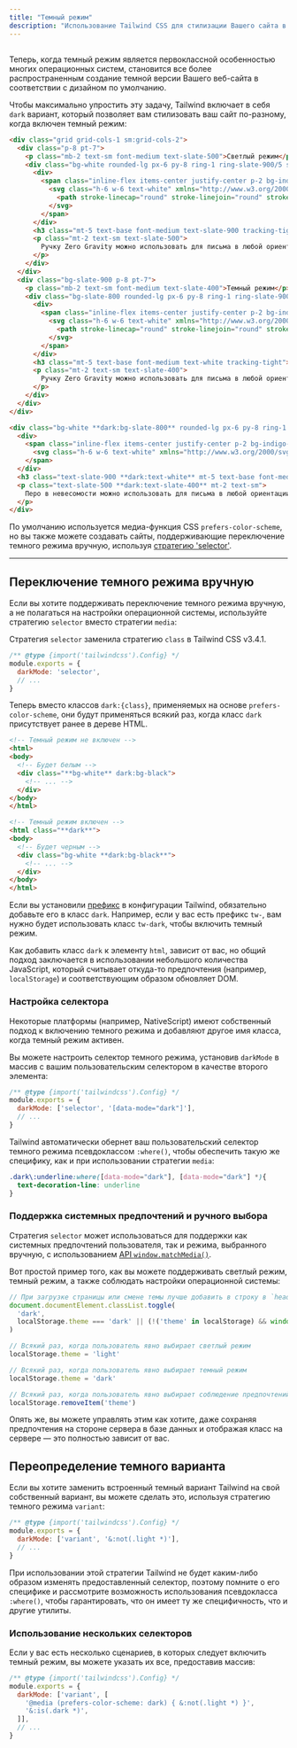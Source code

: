 ```yaml
---
title: "Темный режим"
description: "Использование Tailwind CSS для стилизации Вашего сайта в темном режиме."
---
```



## <Heading hidden>Основы использования</Heading>

Теперь, когда темный режим является первоклассной особенностью многих операционных систем, становится все более распространенным создание темной версии Вашего веб-сайта в соответствии с дизайном по умолчанию.

Чтобы максимально упростить эту задачу, Tailwind включает в себя `dark` вариант, который позволяет вам стилизовать ваш сайт по-разному, когда включен темный режим:

```html {{ example: { p: 'none' } }}
<div class="grid grid-cols-1 sm:grid-cols-2">
  <div class="p-8 pt-7">
    <p class="mb-2 text-sm font-medium text-slate-500">Светлый режим</p>
    <div class="bg-white rounded-lg px-6 py-8 ring-1 ring-slate-900/5 shadow-xl">
      <div>
        <span class="inline-flex items-center justify-center p-2 bg-indigo-500 rounded-md shadow-lg">
          <svg class="h-6 w-6 text-white" xmlns="http://www.w3.org/2000/svg" fill="none" viewBox="0 0 24 24" stroke="currentColor" aria-hidden="true">
            <path stroke-linecap="round" stroke-linejoin="round" stroke-width="2" d="M11 5H6a2 2 0 00-2 2v11a2 2 0 002 2h11a2 2 0 002-2v-5m-1.414-9.414a2 2 0 112.828 2.828L11.828 15H9v-2.828l8.586-8.586z" />
          </svg>
        </span>
      </div>
      <h3 class="mt-5 text-base font-medium text-slate-900 tracking-tight">Пишет перевернутым</h3>
      <p class="mt-2 text-sm text-slate-500">
        Ручку Zero Gravity можно использовать для письма в любой ориентации, в том числе в перевернутой. Это работает даже в открытом космосе.
      </p>
    </div>
  </div>
  <div class="bg-slate-900 p-8 pt-7">
    <p class="mb-2 text-sm font-medium text-slate-400">Темный режим</p>
    <div class="bg-slate-800 rounded-lg px-6 py-8 ring-1 ring-slate-900/5 shadow-xl">
      <div>
        <span class="inline-flex items-center justify-center p-2 bg-indigo-500 rounded-md shadow-lg">
          <svg class="h-6 w-6 text-white" xmlns="http://www.w3.org/2000/svg" fill="none" viewBox="0 0 24 24" stroke="currentColor" aria-hidden="true">
            <path stroke-linecap="round" stroke-linejoin="round" stroke-width="2" d="M11 5H6a2 2 0 00-2 2v11a2 2 0 002 2h11a2 2 0 002-2v-5m-1.414-9.414a2 2 0 112.828 2.828L11.828 15H9v-2.828l8.586-8.586z" />
          </svg>
        </span>
      </div>
      <h3 class="mt-5 text-base font-medium text-white tracking-tight">Пишет перевернутым</h3>
      <p class="mt-2 text-sm text-slate-400">
        Ручку Zero Gravity можно использовать для письма в любой ориентации, в том числе в перевернутой. Это работает даже в открытом космосе.
      </p>
    </div>
  </div>
</div>
```

```html
<div class="bg-white **dark:bg-slate-800** rounded-lg px-6 py-8 ring-1 ring-slate-900/5 shadow-xl">
  <div>
    <span class="inline-flex items-center justify-center p-2 bg-indigo-500 rounded-md shadow-lg">
      <svg class="h-6 w-6 text-white" xmlns="http://www.w3.org/2000/svg" fill="none" viewBox="0 0 24 24" stroke="currentColor" aria-hidden="true"><!-- ... --></svg>
    </span>
  </div>
  <h3 class="text-slate-900 **dark:text-white** mt-5 text-base font-medium tracking-tight">Пишет вверх ногами</h3>
  <p class="text-slate-500 **dark:text-slate-400** mt-2 text-sm">
    Перо в невесомости можно использовать для письма в любой ориентации, включая перевернутую. Он работает даже в космосе.
  </p>
</div>
```

По умолчанию используется медиа-функция CSS `prefers-color-scheme`, но вы также можете создавать сайты, поддерживающие переключение темного режима вручную, используя [стратегию 'selector'](#toggling-dark-mode-manually).

---

## Переключение темного режима вручную

Если вы хотите поддерживать переключение темного режима вручную, а не полагаться на настройки операционной системы, используйте стратегию `selector` вместо стратегии `media`:

<TipInfo>Стратегия `selector` заменила стратегию `class` в Tailwind CSS v3.4.1.</TipInfo>

```js {{ filename: 'tailwind.config.js' }}
/** @type {import('tailwindcss').Config} */
module.exports = {
  darkMode: 'selector',
  // ...
}
```

Теперь вместо классов `dark:{class}`, применяемых на основе `prefers-color-scheme`, они будут применяться всякий раз, когда класс `dark` присутствует ранее в дереве HTML.

```html
<!-- Темный режим не включен -->
<html>
<body>
  <!-- Будет белым -->
  <div class="**bg-white** dark:bg-black">
    <!-- ... -->
  </div>
</body>
</html>

<!-- Темный режим включен -->
<html class="**dark**">
<body>
  <!-- Будет черным -->
  <div class="bg-white **dark:bg-black**">
    <!-- ... -->
  </div>
</body>
</html>
```

Если вы установили <a href="/docs/configuration#prefix">префикс</a> в конфигурации Tailwind, обязательно добавьте его в класс `dark`. Например, если у вас есть префикс `tw-`, вам нужно будет использовать класс `tw-dark`, чтобы включить темный режим.

Как добавить класс `dark` к элементу `html`, зависит от вас, но общий подход заключается в использовании небольшого количества JavaScript, который считывает откуда-то предпочтения (например, `localStorage`) и соответствующим образом обновляет DOM.

### Настройка селектора

Некоторые платформы (например, NativeScript) имеют собственный подход к включению темного режима и добавляют другое имя класса, когда темный режим активен.

Вы можете настроить селектор темного режима, установив `darkMode` в массив с вашим пользовательским селектором в качестве второго элемента:

```js {{ filename: 'tailwind.config.js' }}
/** @type {import('tailwindcss').Config} */
module.exports = {
  darkMode: ['selector', '[data-mode="dark"]'],
  // ...
}
```

Tailwind автоматически обернет ваш пользовательский селектор темного режима псевдоклассом `:where()`, чтобы обеспечить такую же специфику, как и при использовании стратегии `media`:

```css
.dark\:underline:where([data-mode="dark"], [data-mode="dark"] *){
  text-decoration-line: underline
}
```

### Поддержка системных предпочтений и ручного выбора

Стратегия `selector` может использоваться для поддержки как системных предпочтений пользователя, так и режима, выбранного вручную, с использованием [API `window.matchMedia()`](https://developer.mozilla.org/en-US/docs/Web/API/Window/matchMedia).

Вот простой пример того, как вы можете поддерживать светлый режим, темный режим, а также соблюдать настройки операционной системы:

```js {{ filename: 'spaghetti.js' }}
// При загрузке страницы или смене темы лучше добавить в строку в `head`, чтобы избежать FOUC
document.documentElement.classList.toggle(
  'dark',
  localStorage.theme === 'dark' || (!('theme' in localStorage) && window.matchMedia('(prefers-color-scheme: dark)').matches)
)

// Всякий раз, когда пользователь явно выбирает светлый режим
localStorage.theme = 'light'

// Всякий раз, когда пользователь явно выбирает темный режим
localStorage.theme = 'dark'

// Всякий раз, когда пользователь явно выбирает соблюдение предпочтений ОС
localStorage.removeItem('theme')
```

Опять же, вы можете управлять этим как хотите, даже сохраняя предпочтения на стороне сервера в базе данных и отображая класс на сервере — это полностью зависит от вас.

## Переопределение темного варианта

Если вы хотите заменить встроенный темный вариант Tailwind на свой собственный вариант, вы можете сделать это, используя стратегию темного режима `variant`:

```js {{ filename: 'tailwind.config.js' }}
/** @type {import('tailwindcss').Config} */
module.exports = {
  darkMode: ['variant', '&:not(.light *)'],
  // ...
}
```

При использовании этой стратегии Tailwind не будет каким-либо образом изменять предоставленный селектор, поэтому помните о его специфике и рассмотрите возможность использования псевдокласса `:where()`, чтобы гарантировать, что он имеет ту же специфичность, что и другие утилиты.

### Использование нескольких селекторов

Если у вас есть несколько сценариев, в которых следует включить темный режим, вы можете указать их все, предоставив массив:

```js {{ filename: 'tailwind.config.js' }}
/** @type {import('tailwindcss').Config} */
module.exports = {
  darkMode: ['variant', [
    '@media (prefers-color-scheme: dark) { &:not(.light *) }',
    '&:is(.dark *)',
  ]],
  // ...
}
```
